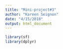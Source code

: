 ```yaml
---
title: "Mini-project#3"
author: "Kareen Seignon"
date: "4/15/2018"
output: html_document
---
```

```r
library(sf)
library(dplyr)
```


